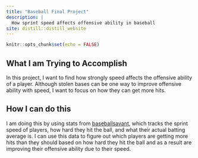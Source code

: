 ```yaml
---
title: "Baseball Final Project"
description: |
  How sprint speed affects offensive ability in baseball
site: distill::distill_website
---
```


```r
knitr::opts_chunk$set(echo = FALSE)
```

## What I am Trying to Accomplish
In this project, I want to find how strongly speed affects the offensive ability of a player. Although stolen bases can be one way to improve offensive ability with speed, I want to focus on how they can get more hits.

## How I can do this
I am doing this by using stats from [baseballsavant](https://baseballsavant.mlb.com), which tracks the sprint speed of players, how hard they hit the ball, and what their actual batting average is. I can use this data to figure out which players are getting more hits than they should based on how hard they hit the ball and as a result are improving their offensive ability due to their speed.

